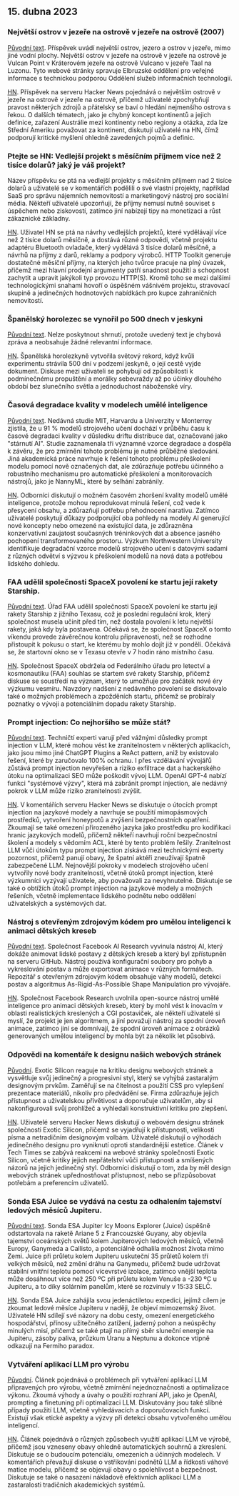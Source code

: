 

<CallToAction />

<Steps>

## 15. dubna 2023

### Největší ostrov v jezeře na ostrově v jezeře na ostrově (2007)

[Původní text](https://www.elbruz.org/special-projects/islands-and-lakes/).
Příspěvek uvádí největší ostrov, jezero a ostrov v jezeře, mimo jiné vodní plochy. Největší ostrov v jezeře na ostrově v jezeře na ostrově je Vulcan Point v Kráterovém jezeře na ostrově Vulcano v jezeře Taal na Luzonu. Tyto webové stránky spravuje Elbruzské oddělení pro veřejné informace s technickou podporou Oddělení služeb informačních technologií.

[HN](http://news.ycombinator.com/item?id=35567026).
Příspěvek na serveru Hacker News pojednává o největším ostrově v jezeře na ostrově v jezeře na ostrově, přičemž uživatelé zpochybňují pravost některých zdrojů a přátelsky se baví o hledání nejmenšího ostrova s řekou. O dalších tématech, jako je chybný koncept kontinentů a jejich definice, zařazení Austrálie mezi kontinenty nebo regiony a otázka, zda lze Střední Ameriku považovat za kontinent, diskutují uživatelé na HN, čímž podporují kritické myšlení ohledně zavedených pojmů a definic.

### Ptejte se HN: Vedlejší projekt s měsíčním příjmem více než 2 tisíce dolarů? jaký je váš projekt?

Název příspěvku se ptá na vedlejší projekty s měsíčním příjmem nad 2 tisíce dolarů a uživatelé se v komentářích podělili o své vlastní projekty, například SaaS pro správu nájemních nemovitostí a marketingový nástroj pro sociální média. Někteří uživatelé upozorňují, že příjmy nemusí nutně souviset s úspěchem nebo ziskovostí, zatímco jiní nabízejí tipy na monetizaci a růst zákaznické základny.

[HN](http://news.ycombinator.com/item?id=35567822).
Uživatel HN se ptá na návrhy vedlejších projektů, které vydělávají více než 2 tisíce dolarů měsíčně, a dostává různé odpovědi, včetně projektu adaptéru Bluetooth ovladače, který vydělává 3 tisíce dolarů měsíčně, a návrhů na příjmy z darů, reklamy a podpory výrobců. HTTP Toolkit generuje dostatečné měsíční příjmy, na kterých jeho tvůrce pracuje na plný úvazek, přičemž mezi hlavní prodejní argumenty patří snadnost použití a schopnost zachytit a upravit jakýkoli typ provozu HTTP(S). Kromě toho se mezi dalšími technologickými snahami hovoří o úspěšném vášnivém projektu, stravovací skupině a jedinečných hodnotových nabídkách pro kupce zahraničních nemovitostí.

### Španělský horolezec se vynořil po 500 dnech v jeskyni

[Původní text](https://www.cbc.ca/news/world/spain-cave-500-days-beatriz-flamini-1.6810428).
Nelze poskytnout shrnutí, protože uvedený text je chybová zpráva a neobsahuje žádné relevantní informace.

[HN](http://news.ycombinator.com/item?id=35571481).
Španělská horolezkyně vytvořila světový rekord, když kvůli experimentu strávila 500 dní v podzemí jeskyně, o její cestě vyjde dokument. Diskuse mezi uživateli se pohybují od způsobilosti k podmínečnému propuštění a morálky sebevraždy až po účinky dlouhého období bez slunečního světla a jednoduchost náboženské víry.

### Časová degradace kvality v modelech umělé inteligence

[Původní text](https://www.nannyml.com/blog/91-of-ml-perfomance-degrade-in-time).
Nedávná studie MIT, Harvardu a Univerzity v Monterrey zjistila, že u 91 % modelů strojového učení dochází v průběhu času k časové degradaci kvality v důsledku driftu distribuce dat, označované jako "stárnutí AI". Studie zaznamenala tři významné vzorce degradace a dospěla k závěru, že pro zmírnění tohoto problému je nutné průběžné sledování. Jiná akademická práce navrhuje k řešení tohoto problému přeškolení modelu pomocí nově označených dat, ale zdůrazňuje potřebu účinného a robustního mechanismu pro automatické přeškolení a monitorovacích nástrojů, jako je NannyML, které by selhání zabránily.

[HN](http://news.ycombinator.com/item?id=35566145).
Odborníci diskutují o možném časovém zhoršení kvality modelů umělé inteligence, protože mohou reprodukovat minulá řešení, což vede k přesycení obsahu, a zdůrazňují potřebu přehodnocení narativu. Zatímco uživatelé poskytují důkazy podporující oba pohledy na modely AI generující nové koncepty nebo omezené na existující data, je zdůrazněna konzervativní zaujatost současných tréninkových dat a absence jasného pochopení transformovaného prostoru. Výzkum Northwestern University identifikuje degradační vzorce modelů strojového učení s datovými sadami z různých odvětví s výzvou k přeškolení modelů na nová data a potřebou lidského dohledu.

### FAA udělil společnosti SpaceX povolení ke startu její rakety Starship.

[Původní text](https://arstechnica.com/science/2023/04/green-light-go-spacex-receives-a-launch-license-from-the-faa-for-starship/).
Úřad FAA udělil společnosti SpaceX povolení ke startu její rakety Starship z jižního Texasu, což je poslední regulační krok, který společnost musela učinit před tím, než dostala povolení k letu největší rakety, jaká kdy byla postavena. Očekává se, že společnost SpaceX o tomto víkendu provede závěrečnou kontrolu připravenosti, než se rozhodne přistoupit k pokusu o start, ke kterému by mohlo dojít již v pondělí. Očekává se, že startovní okno se v Texasu otevře v 7 hodin ráno místního času.

[HN](http://news.ycombinator.com/item?id=35575298).
Společnost SpaceX obdržela od Federálního úřadu pro letectví a kosmonautiku (FAA) souhlas se startem své rakety Starship, přičemž diskuse se soustředí na význam, který to umožňuje pro začátek nové éry výzkumu vesmíru. Navzdory nadšení z nedávného povolení se diskutovalo také o možných problémech a zpožděních startu, přičemž se probíraly poznatky o vývoji a potenciálním dopadu rakety Starship.

### Prompt injection: Co nejhoršího se může stát?

[Původní text](https://simonwillison.net/2023/Apr/14/worst-that-can-happen/).
Techničtí experti varují před vážnými důsledky prompt injection v LLM, které mohou vést ke zranitelnostem v některých aplikacích, jako jsou mimo jiné ChatGPT Plugins a ReAct pattern, aniž by existovalo řešení, které by zaručovalo 100% ochranu. I přes vzdělávání vývojářů zůstává prompt injection nevyřešen a riziko exfiltrace dat a hackerského útoku na optimalizaci SEO může poškodit vývoj LLM. OpenAI GPT-4 nabízí funkci "systémové výzvy", která má zabránit prompt injection, ale nedávný pokrok v LLM může riziko zranitelnosti zvýšit.

[HN](http://news.ycombinator.com/item?id=35572290).
V komentářích serveru Hacker News se diskutuje o útocích prompt injection na jazykové modely a navrhuje se použití mimopásmových prostředků, vytvoření honeypotů a zvýšení bezpečnostních opatření. Zkoumají se také omezení přirozeného jazyka jako prostředku pro kodifikaci hranic jazykových modelů, přičemž někteří navrhují roční bezpečnostní školení a modely s vědomím ACL, které by tento problém řešily. Zranitelnost LLM vůči útokům typu prompt injection získává mezi technickými experty pozornost, přičemž panují obavy, že špatní aktéři zneužívají špatně zabezpečené LLM. Nejnovější pokroky v modelech strojového učení vytvořily nové body zranitelnosti, včetně útoků prompt injection, které výzkumníci vyzývají uživatele, aby považovali za nevyhnutelné. Diskutuje se také o obtížích útoků prompt injection na jazykové modely a možných řešeních, včetně implementace lidského podnětu nebo oddělení uživatelských a systémových dat.

### Nástroj s otevřeným zdrojovým kódem pro umělou inteligenci k animaci dětských kreseb

[Původní text](https://github.com/facebookresearch/AnimatedDrawings).
Společnost Facebook AI Research vyvinula nástroj AI, který dokáže animovat lidské postavy z dětských kreseb a který byl zpřístupněn na serveru GitHub. Nástroj používá konfigurační soubory pro pohyb a vykreslování postav a může exportovat animace v různých formátech. Repozitář s otevřeným zdrojovým kódem obsahuje váhy modelů, detekci postav a algoritmus As-Rigid-As-Possible Shape Manipulation pro vývojáře.

[HN](http://news.ycombinator.com/item?id=35565681).
Společnost Facebook Research uvolnila open-source nástroj umělé inteligence pro animaci dětských kreseb, který by mohl vést k inovacím v oblasti realistických kreslených a CGI postaviček, ale někteří uživatelé si myslí, že projekt je jen algoritmem, a jiní považují nástroj za spodní úroveň animace, zatímco jiní se domnívají, že spodní úroveň animace z obrázků generovaných umělou inteligencí by mohla být za několik let působivá.

### Odpovědi na komentáře k designu našich webových stránek

[Původní](https://research.exoticsilicon.com/articles/replying_to_comments).
Exotic Silicon reaguje na kritiku designu webových stránek a vysvětluje svůj jedinečný a progresivní styl, který se vyhýbá zastaralým designovým prvkům. Zaměřují se na čitelnost a použití CSS pro vylepšení prezentace materiálů, nikoliv pro předvádění se. Firma zdůrazňuje jejich přístupnost a uživatelskou přívětivost a doporučuje uživatelům, aby si nakonfigurovali svůj prohlížeč a vyhledali konstruktivní kritiku pro zlepšení.

[HN](http://news.ycombinator.com/item?id=35567285).
Uživatelé serveru Hacker News diskutují o webovém designu stránek společnosti Exotic Silicon, přičemž se vyjadřují k přístupnosti, velikosti písma a netradičním designovým volbám. Uživatelé diskutují o výhodách jedinečného designu pro vyniknutí oproti standardnější estetice. Článek v Tech Times se zabývá reakcemi na webové stránky společnosti Exotic Silicon, včetně kritiky jejich nepřátelství vůči přístupnosti a smíšených názorů na jejich jedinečný styl. Odborníci diskutují o tom, zda by měl design webových stránek upřednostňovat přístupnost, nebo se přizpůsobovat potřebám a preferencím uživatelů.

### Sonda ESA Juice se vydává na cestu za odhalením tajemství ledových měsíců Jupiteru.

[Původní text](https://www.esa.int/Science_Exploration/Space_Science/Juice/ESA_s_Juice_lifts_off_on_quest_to_discover_secrets_of_Jupiter_s_icy_moons).
Sonda ESA Jupiter Icy Moons Explorer (Juice) úspěšně odstartovala na raketě Ariane 5 z Francouzské Guyany, aby objevila tajemství oceánských světů kolem Jupiterových ledových měsíců, včetně Europy, Ganymeda a Callisto, a potenciálně odhalila možnost života mimo Zemi. Juice při průletu kolem Jupiteru uskuteční 35 průletů kolem tří velkých měsíců, než změní dráhu na Ganymedu, přičemž bude udržovat stabilní vnitřní teplotu pomocí vícevrstvé izolace, zatímco vnější teplota může dosáhnout více než 250 ºC při průletu kolem Venuše a -230 ºC u Jupiteru, a to díky solárním panelům, které se rozvinuly v 15:33 SELČ.

[HN](http://news.ycombinator.com/item?id=35574177).
Sonda ESA Juice zahájila svou jedenáctiletou expedici, jejímž cílem je zkoumat ledové měsíce Jupiteru v naději, že objeví mimozemský život. Uživatelé HN sdílejí své názory na dobu cesty, omezení energetického hospodářství, přínosy užitečného zatížení, jaderný pohon a neúspěchy minulých misí, přičemž se také ptají na přímý sběr sluneční energie na Jupiteru, zásoby paliva, průzkum Uranu a Neptunu a dokonce vtipně odkazují na Fermiho paradox.

### Vytváření aplikací LLM pro výrobu

[Původní](https://huyenchip.com/2023/04/11/llm-engineering.html).
Článek pojednává o problémech při vytváření aplikací LLM připravených pro výrobu, včetně zmírnění nejednoznačnosti a optimalizace výkonu. Zkoumá výhody a úvahy o použití rozhraní API, jako je OpenAI, prompting a finetuning při optimalizaci LLM. Diskutovány jsou také slibné případy použití LLM, včetně vyhledávacích a doporučovacích funkcí. Existují však etické aspekty a výzvy při detekci obsahu vytvořeného umělou inteligencí.

[HN](http://news.ycombinator.com/item?id=35565212).
Článek pojednává o různých způsobech využití aplikací LLM ve výrobě, přičemž jsou vzneseny obavy ohledně automatických souhrnů a zkreslení. Diskutuje se o budoucím potenciálu, omezeních a účinných modelech. V komentářích převažují diskuse o vstřikování podnětů LLM a řídkosti váhové matice modelu, přičemž se objevují obavy o spolehlivost a bezpečnost. Diskutuje se také o nasazení nákladově efektivních aplikací LLM a zastaralosti tradičních akademických systémů.

</Steps>